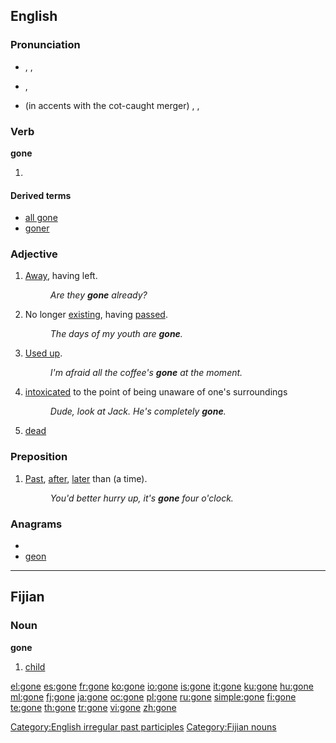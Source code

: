 ==English==

{{rank|along|four|wish|328|gone|times|girl|during}}

===Pronunciation===
* {{a|RP}} {{enPR|gŏn}}, {{IPA|/gɒn/}}, {{SAMPA|/gQn/}}
*: {{rhymes|ɒn}}
* {{a|GenAm}} {{IPA|/gɔ:n/}}, {{SAMPA|/gOn/}}
*: {{rhymes|ɔːn}}
* {{a|GenAm}} (in accents with the cot-caught merger) {{enPR|gŏn}}, {{IPA|/gɑn/}}, {{SAMPA|/gAn/}}
*: {{audio|en-us-gone.ogg|Audio (US)}}

===Verb===
'''gone'''

# {{past participle of|[[go]]}}

====Derived terms====
* [[all gone]]
* [[goner]]

===Adjective===
{{en-adj|-|-}}

# [[away|Away]], having left.
#: ''Are they '''gone''' already?''
# No longer [[existing]], having [[passed]].
#: ''The days of my youth are '''gone'''.''
# [[used up|Used up]].
#: ''I'm afraid all the coffee's '''gone''' at the moment.''
# [[intoxicated]] to the point of being unaware of one's surroundings
#: ''Dude, look at Jack. He's completely '''gone'''.''
# [[dead]]

===Preposition===
{{en-prep}}

# {{British|informal}} [[past|Past]], [[after]], [[later]] than (a time).
#: ''You'd better hurry up, it's '''gone''' four o'clock.''

===Anagrams===
* {{alphagram|egno}}
* [[geon#English|geon]]

[[Category:English irregular past participles]]

----

==Fijian==

===Noun===
'''gone'''

# [[child]]

[[Category:Fijian nouns]]

[[el:gone]]
[[es:gone]]
[[fr:gone]]
[[ko:gone]]
[[io:gone]]
[[is:gone]]
[[it:gone]]
[[ku:gone]]
[[hu:gone]]
[[ml:gone]]
[[fj:gone]]
[[ja:gone]]
[[oc:gone]]
[[pl:gone]]
[[ru:gone]]
[[simple:gone]]
[[fi:gone]]
[[te:gone]]
[[th:gone]]
[[tr:gone]]
[[vi:gone]]
[[zh:gone]]